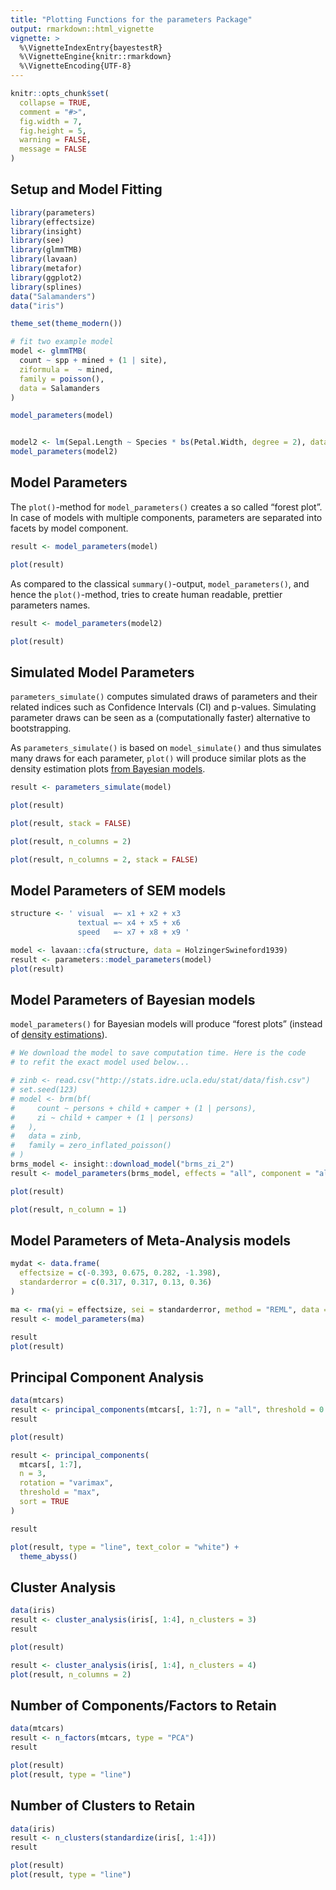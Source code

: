```yaml
---
title: "Plotting Functions for the parameters Package"
output: rmarkdown::html_vignette
vignette: >
  %\VignetteIndexEntry{bayestestR}
  %\VignetteEngine{knitr::rmarkdown}
  %\VignetteEncoding{UTF-8}
---
```


```r
knitr::opts_chunk$set(
  collapse = TRUE,
  comment = "#>",
  fig.width = 7, 
  fig.height = 5,
  warning = FALSE,
  message = FALSE
)
```

## Setup and Model Fitting

```r
library(parameters)
library(effectsize)
library(insight)
library(see)
library(glmmTMB)
library(lavaan)
library(metafor)
library(ggplot2)
library(splines)
data("Salamanders")
data("iris")

theme_set(theme_modern())
```

```r
# fit two example model
model <- glmmTMB(
  count ~ spp + mined + (1 | site),
  ziformula =  ~ mined,
  family = poisson(),
  data = Salamanders
)

model_parameters(model)


model2 <- lm(Sepal.Length ~ Species * bs(Petal.Width, degree = 2), data = iris)
model_parameters(model2)
```

## Model Parameters

The `plot()`-method for `model_parameters()` creates a so called “forest plot”. In case of models with multiple components, parameters are separated into facets by model component.

```r
result <- model_parameters(model)

plot(result)
```

As compared to the classical `summary()`-output, `model_parameters()`, and hence the `plot()`-method, tries to create human readable, prettier parameters names.

```r
result <- model_parameters(model2)

plot(result)
```

## Simulated Model Parameters

`parameters_simulate()` computes simulated draws of parameters and their related indices such as Confidence Intervals (CI) and p-values. Simulating parameter draws can be seen as a (computationally faster) alternative to bootstrapping.

As `parameters_simulate()` is based on `model_simulate()` and thus simulates many draws for each parameter, `plot()` will produce similar plots as the density estimation plots [from Bayesian models](https://easystats.github.io/see/articles/bayestestR.html).

```r
result <- parameters_simulate(model)

plot(result)
```

```r
plot(result, stack = FALSE)
```

```r
plot(result, n_columns = 2)
```

```r
plot(result, n_columns = 2, stack = FALSE)
```

## Model Parameters of SEM models

```r
structure <- ' visual  =~ x1 + x2 + x3
               textual =~ x4 + x5 + x6
               speed   =~ x7 + x8 + x9 '

model <- lavaan::cfa(structure, data = HolzingerSwineford1939)
result <- parameters::model_parameters(model)
plot(result)
```

## Model Parameters of Bayesian models

`model_parameters()` for Bayesian models will produce "forest plots" (instead of [density estimations](https://easystats.github.io/see/articles/bayestestR.html)).

```r
# We download the model to save computation time. Here is the code
# to refit the exact model used below...

# zinb <- read.csv("http://stats.idre.ucla.edu/stat/data/fish.csv")
# set.seed(123)
# model <- brm(bf(
#     count ~ persons + child + camper + (1 | persons),
#     zi ~ child + camper + (1 | persons)
#   ),
#   data = zinb,
#   family = zero_inflated_poisson()
# )
brms_model <- insight::download_model("brms_zi_2")
result <- model_parameters(brms_model, effects = "all", component = "all")

plot(result)
```

```r
plot(result, n_column = 1)
```


## Model Parameters of Meta-Analysis models

```r
mydat <- data.frame(
  effectsize = c(-0.393, 0.675, 0.282, -1.398),
  standarderror = c(0.317, 0.317, 0.13, 0.36)
)

ma <- rma(yi = effectsize, sei = standarderror, method = "REML", data = mydat)
result <- model_parameters(ma)

result
plot(result)
```


## Principal Component Analysis

```r
data(mtcars)
result <- principal_components(mtcars[, 1:7], n = "all", threshold = 0.2)
result

plot(result)
```

```r
result <- principal_components(
  mtcars[, 1:7], 
  n = 3, 
  rotation = "varimax", 
  threshold = "max", 
  sort = TRUE
)

result

plot(result, type = "line", text_color = "white") +
  theme_abyss()
```

## Cluster Analysis

```r
data(iris)
result <- cluster_analysis(iris[, 1:4], n_clusters = 3)
result

plot(result)

result <- cluster_analysis(iris[, 1:4], n_clusters = 4)
plot(result, n_columns = 2)
```

## Number of Components/Factors to Retain

```r
data(mtcars)
result <- n_factors(mtcars, type = "PCA")
result

plot(result)
plot(result, type = "line")
```

## Number of Clusters to Retain

```r
data(iris)
result <- n_clusters(standardize(iris[, 1:4]))
result

plot(result)
plot(result, type = "line")
```

